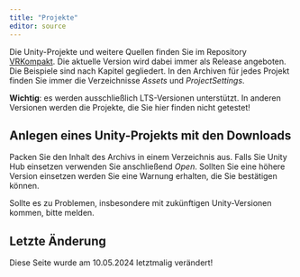 ```yaml
---
title: "Projekte"
editor: source
---
```


Die Unity-Projekte und weitere Quellen finden Sie im Repository
[VRKompakt](https://github.com/MBrill/VRKompakt "Virtual Reality Kompakt"). 
Die aktuelle Version wird dabei immer als Release angeboten. 
Die Beispiele sind nach Kapitel gegliedert. 
In den Archiven für jedes Projekt finden Sie immer die Verzeichnisse *Assets* und *ProjectSettings*.

**Wichtig**: es werden ausschließlich LTS-Versionen unterstützt. In anderen Versionen werden die Projekte, die Sie hier finden nicht getestet!

## Anlegen eines Unity-Projekts mit den Downloads
Packen Sie den Inhalt des Archivs in einem Verzeichnis aus. Falls Sie Unity Hub einsetzen verwenden Sie anschließend *Open*. Sollten Sie eine höhere Version einsetzen werden Sie eine Warnung erhalten, die Sie bestätigen können.

Sollte es zu Problemen, insbesondere mit zukünftigen Unity-Versionen kommen, bitte melden.

## Letzte Änderung
Diese Seite wurde am 10.05.2024 letztmalig verändert!